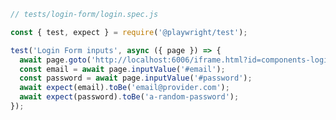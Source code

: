 ```js
// tests/login-form/login.spec.js

const { test, expect } = require('@playwright/test');

test('Login Form inputs', async ({ page }) => {
  await page.goto('http://localhost:6006/iframe.html?id=components-login-form--example');
  const email = await page.inputValue('#email');
  const password = await page.inputValue('#password');
  await expect(email).toBe('email@provider.com');
  await expect(password).toBe('a-random-password');
});
```
